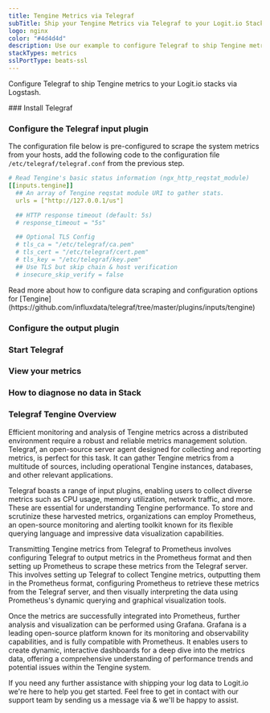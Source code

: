 ```yaml
---
title: Tengine Metrics via Telegraf
subTitle: Ship your Tengine Metrics via Telegraf to your Logit.io Stack
logo: nginx
color: "#4d4d4d"
description: Use our example to configure Telegraf to ship Tengine metrics to your Logit.io stacks. Configure Telegraf to send Tengine metrics to Logstash or Elastic.
stackTypes: metrics
sslPortType: beats-ssl
---
```


Configure Telegraf to ship Tengine metrics to your Logit.io stacks via Logstash.

<Steps>
  ### Install Telegraf

  <InstallTelegraf />

  ### Configure the Telegraf input plugin

  The configuration file below is pre-configured to scrape the system metrics from your hosts, add the following code to the configuration file `/etc/telegraf/telegraf.conf` from the previous step.

  ```yaml copy
  # Read Tengine's basic status information (ngx_http_reqstat_module)
  [[inputs.tengine]]
    ## An array of Tengine reqstat module URI to gather stats.
    urls = ["http://127.0.0.1/us"]

    ## HTTP response timeout (default: 5s)
    # response_timeout = "5s"

    ## Optional TLS Config
    # tls_ca = "/etc/telegraf/ca.pem"
    # tls_cert = "/etc/telegraf/cert.pem"
    # tls_key = "/etc/telegraf/key.pem"
    ## Use TLS but skip chain & host verification
    # insecure_skip_verify = false
  ```

  <Callout type="info">
    Read more about how to configure data scraping and configuration options for [Tengine](https://github.com/influxdata/telegraf/tree/master/plugins/inputs/tengine)
  </Callout>

  ### Configure the output plugin

  <TelegrafOutputPlugin />

  ### Start Telegraf

  <StartTelegraf />

  ### View your metrics
  <LaunchStack source="Tengine_Metrics_via_Telegraf" utmMedium="metrics" utmCampaign="telegraf-Tengine-metrics" />

  ### How to diagnose no data in Stack

  <DiagnoseNoData />

</Steps>

### Telegraf Tengine Overview

Efficient monitoring and analysis of Tengine metrics across a distributed environment require a robust and 
reliable metrics management solution. Telegraf, an open-source server agent designed for collecting and 
reporting metrics, is perfect for this task. It can gather Tengine metrics from a multitude of sources, 
including operational Tengine instances, databases, and other relevant applications.
      
Telegraf boasts a range of input plugins, enabling users to collect diverse metrics such as CPU usage, 
memory utilization, network traffic, and more. These are essential for understanding Tengine performance. 
To store and scrutinize these harvested metrics, organizations can employ Prometheus, an open-source 
monitoring and alerting toolkit known for its flexible querying language and impressive data visualization capabilities.

Transmitting Tengine metrics from Telegraf to Prometheus involves configuring Telegraf to output metrics 
in the Prometheus format and then setting up Prometheus to scrape these metrics from the Telegraf server. 
This involves setting up Telegraf to collect Tengine metrics, outputting them in the Prometheus format, 
configuring Prometheus to retrieve these metrics from the Telegraf server, and then visually interpreting 
the data using Prometheus's dynamic querying and graphical visualization tools.

Once the metrics are successfully integrated into Prometheus, further analysis and visualization can be 
performed using Grafana. Grafana is a leading open-source platform known for its monitoring and observability 
capabilities, and is fully compatible with Prometheus. It enables users to create dynamic, interactive 
dashboards for a deep dive into the metrics data, offering a comprehensive understanding of performance trends and potential issues within the Tengine system.

If you need any further assistance with shipping your log data to Logit.io we're here to help you get started. 
Feel free to get in contact with our support team by sending us a message via <IntercomButton text="live chat" /> 
& we'll be happy to assist.